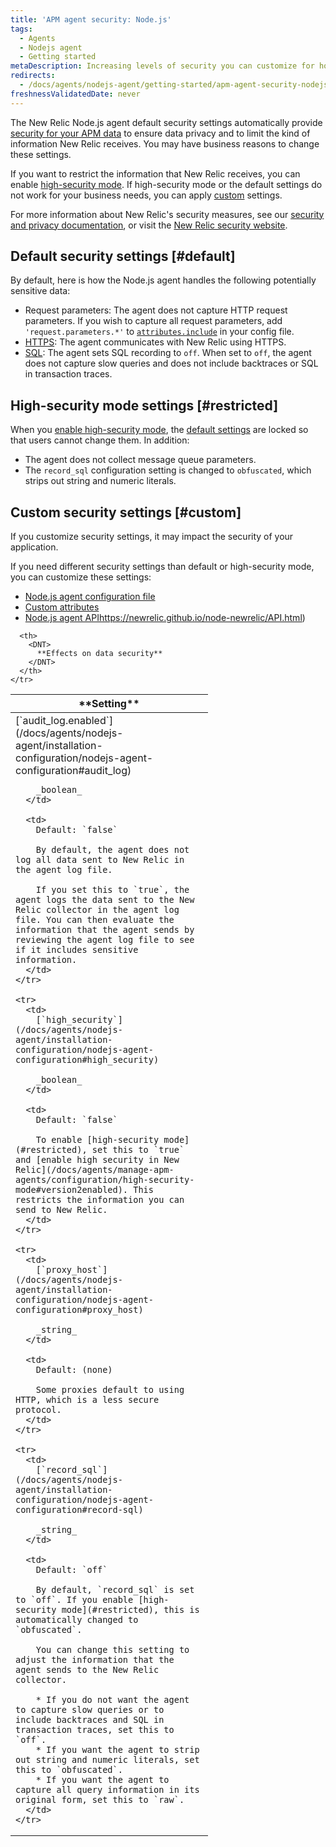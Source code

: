 ```yaml
---
title: 'APM agent security: Node.js'
tags:
  - Agents
  - Nodejs agent
  - Getting started
metaDescription: Increasing levels of security you can customize for how your New Relic Node.js agent sends data to New Relic.
redirects:
  - /docs/agents/nodejs-agent/getting-started/apm-agent-security-nodejs
freshnessValidatedDate: never
---
```


The New Relic Node.js agent default security settings automatically provide [security for your APM data](/docs/using-new-relic/new-relic-security/security/apm-agent-data-security) to ensure data privacy and to limit the kind of information New Relic receives. You may have business reasons to change these settings.

If you want to restrict the information that New Relic receives, you can enable [high-security mode](#restricted). If high-security mode or the default settings do not work for your business needs, you can apply [custom](#custom) settings.

For more information about New Relic's security measures, see our [security and privacy documentation](/docs/using-new-relic/new-relic-security/security/security-matters-data-privacy-new-relic), or visit the [New Relic security website](https://newrelic.com/security).

## Default security settings [#default]

By default, here is how the Node.js agent handles the following potentially sensitive data:

* Request parameters: The agent does not capture HTTP request parameters. If you wish to capture all request parameters, add `'request.parameters.*'` to [`attributes.include`](/docs/agents/nodejs-agent/attributes/nodejs-agent-attributes#cfg-attributes-include) in your config file.
* [HTTPS](/docs/agents/nodejs-agent/installation-configuration/nodejs-agent-configuration#ssl): The agent communicates with New Relic using HTTPS.
* [SQL](/docs/agents/nodejs-agent/installation-configuration/nodejs-agent-configuration#record-sql): The agent sets SQL recording to `off`. When set to `off`, the agent does not capture slow queries and does not include backtraces or SQL in transaction traces.

## High-security mode settings [#restricted]

When you [enable high-security mode](/docs/agents/nodejs-agent/installation-configuration/nodejs-agent-configuration#high_security), the [default settings](#default) are locked so that users cannot change them. In addition:

* The agent does not collect message queue parameters.
* The `record_sql` configuration setting is changed to `obfuscated`, which strips out string and numeric literals.

## Custom security settings [#custom]

<Callout variant="caution">
  If you customize security settings, it may impact the security of your application.
</Callout>

If you need different security settings than default or high-security mode, you can customize these settings:

* [Node.js agent configuration file](/docs/agents/nodejs-agent/installation-configuration/nodejs-agent-configuration)
* [Custom attributes](https://newrelic.github.io/node-newrelic/API.html#addCustomAttribute)
* [Node.js agent API]()https://newrelic.github.io/node-newrelic/API.html)

<table>
  <thead>
    <tr>
      <th width="300px">
        <DNT>
          **Setting**
        </DNT>
      </th>

      <th>
        <DNT>
          **Effects on data security**
        </DNT>
      </th>
    </tr>
  </thead>

  <tbody>
    <tr>
      <td>
        [`audit_log.enabled`](/docs/agents/nodejs-agent/installation-configuration/nodejs-agent-configuration#audit_log)

        _boolean_
      </td>

      <td>
        Default: `false`

        By default, the agent does not log all data sent to New Relic in the agent log file.

        If you set this to `true`, the agent logs the data sent to the New Relic collector in the agent log file. You can then evaluate the information that the agent sends by reviewing the agent log file to see if it includes sensitive information.
      </td>
    </tr>

    <tr>
      <td>
        [`high_security`](/docs/agents/nodejs-agent/installation-configuration/nodejs-agent-configuration#high_security)

        _boolean_
      </td>

      <td>
        Default: `false`

        To enable [high-security mode](#restricted), set this to `true` and [enable high security in New Relic](/docs/agents/manage-apm-agents/configuration/high-security-mode#version2enabled). This restricts the information you can send to New Relic.
      </td>
    </tr>

    <tr>
      <td>
        [`proxy_host`](/docs/agents/nodejs-agent/installation-configuration/nodejs-agent-configuration#proxy_host)

        _string_
      </td>

      <td>
        Default: (none)

        Some proxies default to using HTTP, which is a less secure protocol.
      </td>
    </tr>

    <tr>
      <td>
        [`record_sql`](/docs/agents/nodejs-agent/installation-configuration/nodejs-agent-configuration#record-sql)

        _string_
      </td>

      <td>
        Default: `off`

        By default, `record_sql` is set to `off`. If you enable [high-security mode](#restricted), this is automatically changed to `obfuscated`.

        You can change this setting to adjust the information that the agent sends to the New Relic collector.

        * If you do not want the agent to capture slow queries or to include backtraces and SQL in transaction traces, set this to `off`.
        * If you want the agent to strip out string and numeric literals, set this to `obfuscated`.
        * If you want the agent to capture all query information in its original form, set this to `raw`.
      </td>
    </tr>
  </tbody>
</table>
